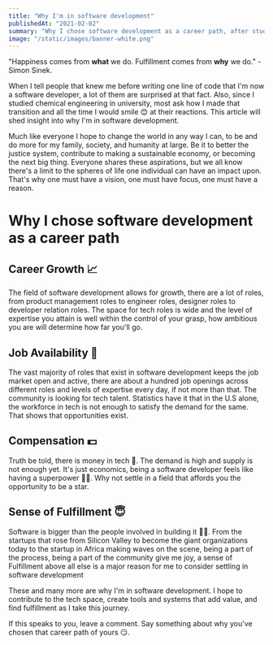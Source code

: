 ```yaml
---
title: "Why I'm in software development"
publishedAt: "2021-02-02"
summary: "Why I chose software development as a career path, after studying chemical engineering in the higher institution."
image: "/static/images/banner-white.png"
---
```


"Happiness comes from **what** we do. Fulfillment comes from **why** we do." - Simon Sinek.

When I tell people that knew me before writing one line of code that I'm now a software developer, a lot of them are surprised at that fact. Also, since I studied chemical engineering in university, most ask how I made that transition and all the time I would smile 😊 at their reactions. This article will shed insight into why I'm in software development.

Much like everyone I hope to change the world in any way I can, to be and do more for my family, society, and humanity at large. Be it to better the justice system, contribute to making a sustainable economy, or becoming the next big thing. Everyone shares these aspirations, but we all know there's a limit to the spheres of life one individual can have an impact upon. That's why one must have a vision, one must have focus, one must have a reason.

# Why I chose software development as a career path

## Career Growth 📈

The field of software development allows for growth, there are a lot of roles, from product management roles to engineer roles, designer roles to developer relation roles. The space for tech roles is wide and the level of expertise you attain is well within the control of your grasp, how ambitious you are will determine how far you'll go.

## Job Availability 🏢

The vast majority of roles that exist in software development keeps the job market open and active, there are about a hundred job openings across different roles and levels of expertise every day, if not more than that. The community is looking for tech talent. Statistics have it that in the U.S alone, the workforce in tech is not enough to satisfy the demand for the same. That shows that opportunities exist.

## Compensation 💵

Truth be told, there is money in tech 🤑. The demand is high and supply is not enough yet. It's just economics, being a software developer feels like having a superpower 🦸‍♂️. Why not settle in a field that affords you the opportunity to be a star.

## Sense of Fulfillment 😇

Software is bigger than the people involved in building it 💪🏼. From the startups that rose from Silicon Valley to become the giant organizations today to the startup in Africa making waves on the scene, being a part of the process, being a part of the community give me joy, a sense of Fulfillment above all else is a major reason for me to consider settling in software development

These and many more are why I'm in software development. I hope to contribute to the tech space, create tools and systems that add value, and find fulfillment as I take this journey.

If this speaks to you, leave a comment. Say something about why you've chosen that career path of yours 😏.
